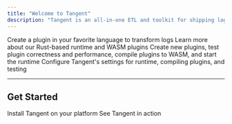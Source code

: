 ```yaml
---
title: "Welcome to Tangent"
description: "Tangent is an all-in-one ETL and toolkit for shipping log data, built on WASM"
---
```


<Columns cols={2}>
  <Card
    title="WASM Plugins"
    icon="plug-zap"
    href="/plugins/overview"
  >
    Create a plugin in your favorite language to transform logs
  </Card>
  <Card
    title="Runtime"
    icon="play"
    href="/cli/run"
  >
    Learn more about our Rust-based runtime and WASM plugins
  </Card>
    <Card
    title="CLI"
    icon="terminal"
    href="/cli/overview"
  >
    Create new plugins, test plugin correctness and performance, compile plugins to WASM, and start the runtime
  </Card>
  <Card
    title="Configuration"
    icon="settings"
    href="/config/tangent.yaml"
  >
    Configure Tangent's settings for runtime, compiling plugins, and testing

    
  </Card>
</Columns>

***

## Get Started

<Columns cols={2}>
  <Card
    title="Install Tangent"
    icon="download"
    href="/install"
  >
    Install Tangent on your platform
  </Card>
  <Card
    title="Quickstart"
    icon="code"
    href="/quickstart"
  >
    See Tangent in action
  </Card>
</Columns>
